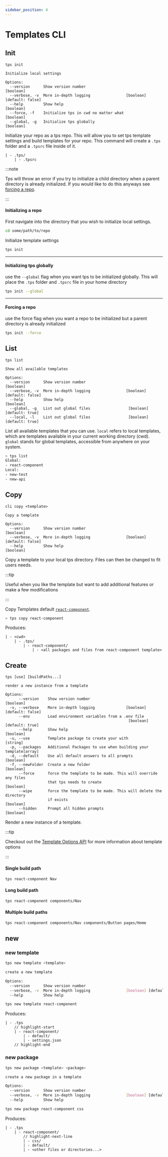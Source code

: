 ```yaml
---
sidebar_position: 4
---
```



# Templates CLI

## Init

```text
tps init

Initialize local settings

Options:
  --version      Show version number                                   [boolean]
  --verbose, -v  More in-depth logging                [boolean] [default: false]
  --help         Show help                                             [boolean]
  --force, -f    Initialize tps in cwd no matter what                  [boolean]
  --global, -g   Initialize tps globally                               [boolean]
```

Initialize your repo as a tps repo. This will allow you to set tps template
settings and build templates for your repo. This command will create a `.tps`
folder and a `.tpsrc` file inside of it.

```text
| - .tps/
    | - .tpsrc
```

:::note

Tps will throw an error if you try to initialize a child directory when a parent
directory is already initialized. If you would like to do this anyways see
[forcing a repo](#forcing-a-repo).

:::

#### Initializing a repo

First navigate into the directory that you wish to initialize local settings.

```bash
cd some/path/to/repo
```

Initialize template settings

```bash
tps init
```

---

#### Initializing tps globally

use the `--global` flag when you want tps to be initialized globally. This will
place the `.tps` folder and `.tpsrc` file in your home directory

```bash
tps init --global
```

---

#### Forcing a repo

use the force flag when you want a repo to be initialized but a parent directory
is already initialized

```bash
tps init --force
```

## List

```text
tps list

Show all available templates

Options:
  --version      Show version number                                   [boolean]
  --verbose, -v  More in-depth logging                [boolean] [default: false]
  --help         Show help                                             [boolean]
  --global, -g   List out global files                 [boolean] [default: true]
  --local, -l    List out global files                 [boolean] [default: true]
```

List all available templates that you can use. `local` refers to local
templates, which are templates available in your current working directory
(cwd). `global` stands for global templates, accessible from anywhere on your
system.

<Example>

```bash
> tps list
Global:
- react-component
Local:
- new-test
- new-api
```

</Example>

## Copy

```text
cli copy <template>

Copy a template

Options:
  --version      Show version number                                   [boolean]
  --verbose, -v  More in-depth logging                [boolean] [default: false]
  --help         Show help                                             [boolean]
```

Copy a template to your local tps directory. Files can then be changed to fit
users needs.

:::tip

Useful when you like the template but want to add additional features or make a
few modifications

:::

<Example>

Copy Templates default [`react-component`](../main/templates/react-component).

```bash
> tps copy react-component
```

Produces:

```text
| - <cwd>
    | - .tps/
        | - react-component/
            | - <all packages and files from react-component template>
```

</Example>

## Create

```text
tps [use] [buildPaths...]

render a new instance from a template

Options:
      --version    Show version number                                 [boolean]
  -v, --verbose    More in-depth logging              [boolean] [default: false]
      --env        Load environment variables from a .env file
                                                       [boolean] [default: true]
      --help       Show help                                           [boolean]
  -u, --use        Template package to create your with                 [string]
  -p, --packages   Additional Packages to use when building your template[array]
  -d, --default    Use all default answers to all prompts              [boolean]
  -f, --newFolder  Create a new folder                                 [boolean]
      --force      force the template to be made. This will override any files
                   that tps needs to create                            [boolean]
      --wipe       force the template to be made. This will delete the directory
                   if exists                                           [boolean]
      --hidden     Prompt all hidden prompts                           [boolean]
```

Render a new instance of a template.

:::tip

Checkout out the [Template Options API](./template#options) for more information
about template options

:::

#### Single build path

```bash
tps react-component Nav
```

#### Long build path

```bash
tps react-component components/Nav
```

#### Multiple build paths

```bash
tps react-component components/Nav components/Button pages/Home
```

## new

### new template

```bash
tps new template <template>

create a new template

Options:
  --version      Show version number                                   [boolean]
  --verbose, -v  More in-depth logging                [boolean] [default: false]
  --help         Show help                                             [boolean]
```

<Example>

```bash
tps new template react-component
```

Produces:

```text
| - .tps
    // highlight-start
    | - react-component/
        | - default/
        | - settings.json
    // highlight-end
```

</Example>

### new package

```bash
tps new package <template> <package>

create a new package in a template

Options:
  --version      Show version number                                   [boolean]
  --verbose, -v  More in-depth logging                [boolean] [default: false]
  --help         Show help                                             [boolean]
```

<Example>

```bash
tps new package react-component css
```

Produces:

```text
| - .tps
    | - react-component/
        // highlight-next-line
        | - css/
        | - default/
        | - <other files or directories...>
```

</Example>
